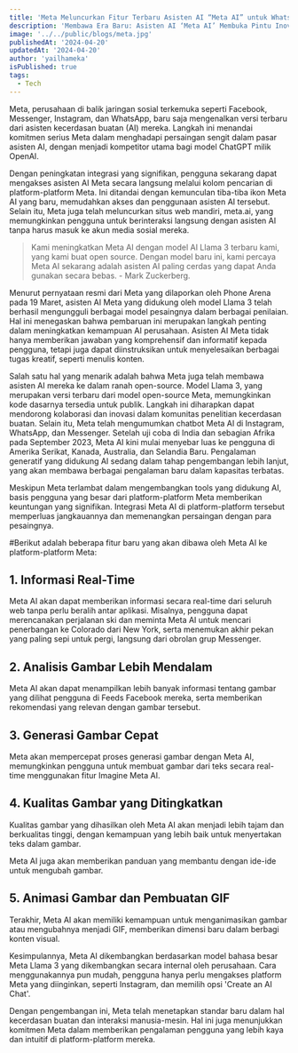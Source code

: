 ```yaml
---
title: 'Meta Meluncurkan Fitur Terbaru Asisten AI “Meta AI” untuk WhatsApp, Instagram, Facebook, dan Messenger'
description: 'Membawa Era Baru: Asisten AI ‘Meta AI’ Membuka Pintu Inovasi di Media Sosial'
image: '../../public/blogs/meta.jpg'
publishedAt: '2024-04-20'
updatedAt: '2024-04-20'
author: 'yailhameka'
isPublished: true
tags:
  - Tech
---
```


Meta, perusahaan di balik jaringan sosial terkemuka seperti Facebook, Messenger, Instagram, dan WhatsApp, baru saja mengenalkan versi terbaru dari asisten kecerdasan buatan (AI) mereka. Langkah ini menandai komitmen serius Meta dalam menghadapi persaingan sengit dalam pasar asisten AI, dengan menjadi kompetitor utama bagi model ChatGPT milik OpenAI.

Dengan peningkatan integrasi yang signifikan, pengguna sekarang dapat mengakses asisten AI Meta secara langsung melalui kolom pencarian di platform-platform Meta. Ini ditandai dengan kemunculan tiba-tiba ikon Meta AI yang baru, memudahkan akses dan penggunaan asisten AI tersebut. Selain itu, Meta juga telah meluncurkan situs web mandiri, meta.ai, yang memungkinkan pengguna untuk berinteraksi langsung dengan asisten AI tanpa harus masuk ke akun media sosial mereka.

> Kami meningkatkan Meta AI dengan model AI Llama 3 terbaru kami, yang kami buat open source. Dengan model baru ini, kami percaya Meta AI sekarang adalah asisten AI paling cerdas yang dapat Anda gunakan secara bebas. - Mark Zuckerberg.

Menurut pernyataan resmi dari Meta yang dilaporkan oleh Phone Arena pada 19 Maret, asisten AI Meta yang didukung oleh model Llama 3 telah berhasil mengungguli berbagai model pesaingnya dalam berbagai penilaian. Hal ini menegaskan bahwa pembaruan ini merupakan langkah penting dalam meningkatkan kemampuan AI perusahaan. Asisten AI Meta tidak hanya memberikan jawaban yang komprehensif dan informatif kepada pengguna, tetapi juga dapat diinstruksikan untuk menyelesaikan berbagai tugas kreatif, seperti menulis konten.

Salah satu hal yang menarik adalah bahwa Meta juga telah membawa asisten AI mereka ke dalam ranah open-source. Model Llama 3, yang merupakan versi terbaru dari model open-source Meta, memungkinkan kode dasarnya tersedia untuk publik. Langkah ini diharapkan dapat mendorong kolaborasi dan inovasi dalam komunitas penelitian kecerdasan buatan.
Selain itu, Meta telah mengumumkan chatbot Meta AI di Instagram, WhatsApp, dan Messenger. Setelah uji coba di India dan sebagian Afrika pada September 2023, Meta AI kini mulai menyebar luas ke pengguna di Amerika Serikat, Kanada, Australia, dan Selandia Baru. Pengalaman generatif yang didukung AI sedang dalam tahap pengembangan lebih lanjut, yang akan membawa berbagai pengalaman baru dalam kapasitas terbatas.

Meskipun Meta terlambat dalam mengembangkan tools yang didukung AI, basis pengguna yang besar dari platform-platform Meta memberikan keuntungan yang signifikan. Integrasi Meta AI di platform-platform tersebut memperluas jangkauannya dan memenangkan persaingan dengan para pesaingnya.

#Berikut adalah beberapa fitur baru yang akan dibawa oleh Meta AI ke platform-platform Meta:

## 1. Informasi Real-Time

Meta AI akan dapat memberikan informasi secara real-time dari seluruh web tanpa perlu beralih antar aplikasi. Misalnya, pengguna dapat merencanakan perjalanan ski dan meminta Meta AI untuk mencari penerbangan ke Colorado dari New York, serta menemukan akhir pekan yang paling sepi untuk pergi, langsung dari obrolan grup Messenger.

## 2. Analisis Gambar Lebih Mendalam

Meta AI akan dapat menampilkan lebih banyak informasi tentang gambar yang dilihat pengguna di Feeds Facebook mereka, serta memberikan rekomendasi yang relevan dengan gambar tersebut.

## 3. Generasi Gambar Cepat

Meta akan mempercepat proses generasi gambar dengan Meta AI, memungkinkan pengguna untuk membuat gambar dari teks secara real-time menggunakan fitur Imagine Meta AI.

## 4. Kualitas Gambar yang Ditingkatkan

Kualitas gambar yang dihasilkan oleh Meta AI akan menjadi lebih tajam dan berkualitas tinggi, dengan kemampuan yang lebih baik untuk menyertakan teks dalam gambar.

Meta AI juga akan memberikan panduan yang membantu dengan ide-ide untuk mengubah gambar.

## 5. Animasi Gambar dan Pembuatan GIF

Terakhir, Meta AI akan memiliki kemampuan untuk menganimasikan gambar atau mengubahnya menjadi GIF, memberikan dimensi baru dalam berbagi konten visual.

Kesimpulannya, Meta AI dikembangkan berdasarkan model bahasa besar Meta Llama 3 yang dikembangkan secara internal oleh perusahaan. Cara menggunakannya pun mudah, pengguna hanya perlu mengakses platform Meta yang diinginkan, seperti Instagram, dan memilih opsi 'Create an AI Chat'.

Dengan pengembangan ini, Meta telah menetapkan standar baru dalam hal kecerdasan buatan dan interaksi manusia-mesin. Hal ini juga menunjukkan komitmen Meta dalam memberikan pengalaman pengguna yang lebih kaya dan intuitif di platform-platform mereka.
